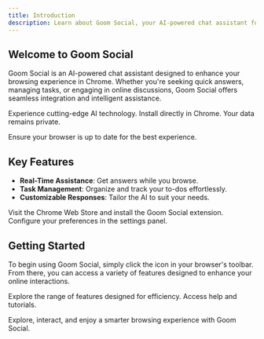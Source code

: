 ```yaml
---
title: Introduction
description: Learn about Goom Social, your AI-powered chat assistant for Chrome.
---
```


## Welcome to Goom Social

Goom Social is an AI-powered chat assistant designed to enhance your browsing experience in Chrome. Whether you're seeking quick answers, managing tasks, or engaging in online discussions, Goom Social offers seamless integration and intelligent assistance.

<Columns cols={3}>
  <Card title="AI-Powered" icon="zap" href="#">
    Experience cutting-edge AI technology.
  </Card>
  <Card title="Easy Integration" icon="plug" href="#">
    Install directly in Chrome.
  </Card>
  <Card title="Secure" icon="lock" href="#">
    Your data remains private.
  </Card>
</Columns>

<Callout kind="info">Ensure your browser is up to date for the best experience.</Callout>

## Key Features

- **Real-Time Assistance**: Get answers while you browse.
- **Task Management**: Organize and track your to-dos effortlessly.
- **Customizable Responses**: Tailor the AI to suit your needs.

<Steps>
  <Step title="Install" icon="download">
    Visit the Chrome Web Store and install the Goom Social extension.
  </Step>
  <Step title="Setup" icon="settings">
    Configure your preferences in the settings panel.
  </Step>
</Steps>

## Getting Started

To begin using Goom Social, simply click the icon in your browser's toolbar. From there, you can access a variety of features designed to enhance your online interactions.

<Tabs>
  <Tab title="Features" icon="star">
    Explore the range of features designed for efficiency.
  </Tab>
  <Tab title="Support" icon="help-circle">
    Access help and tutorials.
  </Tab>
</Tabs>

Explore, interact, and enjoy a smarter browsing experience with Goom Social.